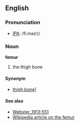 ==English==
===Pronunciation===
*[[w:IPA|IPA]]: /fiːmə(r)/

===Noun===
'''femur'''
#the thigh bone

====Synonym====
*[[thigh bone]]]

====See also====
*[[Webster_1913:551]]
*[[w:femur|Wikipedia article on the femur]]